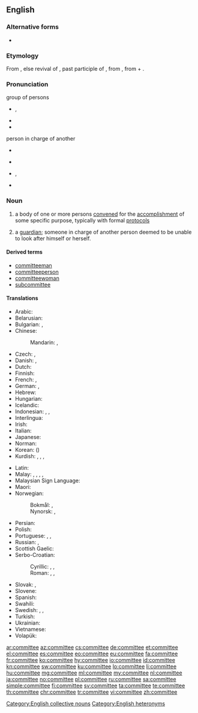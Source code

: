 ==English==

===Alternative forms===
* {{l|en|cttee}} {{qualifier|contraction}}

===Etymology===
{{rfv-etymology|lang=en}} From {{suffix|commit|ee|lang=en}}, else revival of {{etyl|xno|en}} {{m|fro|commite}}, past participle of {{m|fro|commettre||to commit}}, from {{etyl|la|en}} {{m|la|committere}}, from {{m|la|con-||with}} + {{m|la|mittere||to send}}.

===Pronunciation===
; group of persons
* {{enPR|kə-mĭtʹē}}, {{IPA|[kəˈmɪt.i]|lang=en}}
* {{audio|en-us-committee.ogg|Audio (US)|lang=en}}
* {{rhymes|ɪti|lang=en}}

; person in charge of another
* {{a|UK}} {{IPA|[kɒmɪˈtiː]|lang=en}}
* {{rhymes|iː|lang=en}}
* {{a|US}} {{enPR|käm-ĭ-tēʹ}}, {{IPA|[kɑmɪˈtiː]|lang=en}}
* {{rhymes|iː|lang=en}}

===Noun===
{{wikipedia}}
{{en-noun}}

# a body of one or more persons [[convene]]d for the [[accomplishment]] of some specific purpose, typically with formal [[protocol]]s
# {{label|en|archaic}} a [[guardian]]; someone in charge of another person deemed to be unable to look after himself or herself.

====Derived terms====
* [[committeeman]]
* [[committeeperson]]
* [[committeewoman]]
* [[subcommittee]]

====Translations====
{{trans-top|group of persons convened for the accomplishment of some specific purpose}}
* Arabic: {{t|ar|لَجْنَة|f}}
* Belarusian: {{t|be|камітэт|m|tr=kamitét|sc=Cyrl}}
* Bulgarian: {{t+|bg|комитет|m|tr=komitét}}, {{t+|bg|комисия|f|tr=komísija}}
* Chinese:
*: Mandarin: {{t|cmn|委員會|sc=Hani}}, {{t+|cmn|委员会|tr=wěiyuánhuì|sc=Hani}}
* Czech: {{t+|cs|výbor|m}}, {{t+|cs|komise|f}}
* Danish: {{t|da|komité|c}}, {{t|da|komite|c}}
* Dutch: {{t+|nl|comité|n}}
* Finnish: {{t+|fi|komitea}}
* French: {{t+|fr|comité|m}}, {{t+|fr|commission|f}}
* German: {{t+|de|Komitee|n}}, {{t+|de|Ausschuß|m}}
* Hebrew: {{t|he|ועדה|f|tr=va'ada|sc=Hebr}}
* Hungarian: {{t+|hu|bizottság}}
* Icelandic: {{t+|is|nefnd|f}}
* Indonesian: {{t+|id|komite}}, {{t+|id|panitia}}, {{t+|id|panitera}}
* Interlingua: {{t|ia|committee}}
* Irish: {{t|ga|coiste|m}}
* Italian: {{t+|it|comitato|m}}
* Japanese: {{t|ja|委員会|tr=いいんかい, iinkai|sc=Jpan}}
* Norman: {{t|nrf|conmité|m}}
* Korean: {{t+|ko|위원회|sc=Kore}} ({{t+|ko|委員會|sc=Kore}})
* Kurdish: {{t+|ku|komîte|f}}, {{t+|ku|deste|f}}, {{t+|ku|lijne|f}}, {{t+|ku|kom|f}}
{{trans-mid}}
* Latin: {{t|la|consilium|n}}
* Malay: {{t|ms|jawatankuasa}}, {{t|ms|panitia}}, {{t|ms|komite}}, {{t|ms|komiti}}, {{t|ms|lajnah}}
* Malaysian Sign Language: {{t|xml|jawatankuasa}}
* Maori: {{t|mi|komiti}}
* Norwegian:
*: Bokmål: {{t+|nb|komité|m}}, {{t+|nb|komite|m}}
*: Nynorsk: {{t|nn|komité|m}}, {{t|nn|komite|m}}
* Persian: {{t+|fa|کمیته|tr=komite|sc=fa-Arab}}
* Polish: {{t+|pl|komitet|m}}
* Portuguese: {{t+|pt|comité|m}}, {{t+|pt|comitê|m}}, {{t+|pt|comissão|f}}
* Russian: {{t+|ru|комите́т|m}}, {{t+|ru|коми́ссия|f}}
* Scottish Gaelic: {{t|gd|comataidh|f}}
* Serbo-Croatian: {{t+|sh|odbor|n}}
*: Cyrillic: {{t|sh|комитет|m|sc=Cyrl}}, {{t|sh|часништво|n|sc=Cyrl}}, {{t|sh|одбор|m|sc=Cyrl}}
*: Roman: {{t+|sh|komitet|m}}, {{t+|sh|časništvo|n}}, {{t+|sh|odbor|m}}
* Slovak: {{t|sk|výbor|m}}, {{t|sk|komisia|f}}
* Slovene: {{t|sl|komite|m}}
* Spanish: {{t+|es|comité|m}}
* Swahili: {{t+|sw|kamati}}
* Swedish: {{t+|sv|nämnd|c}}, {{t+|sv|kommitté|c}}, {{t+|sv|utskott|n}}
* Turkish: {{t+|tr|kurul}}
* Ukrainian: {{t+|uk|комітет|m|tr=komitét|sc=Cyrl}}
* Vietnamese: {{t+|vi|uỷ ban}}
* Volapük: {{t+|vo|komitetanef}}
{{trans-bottom}}
{{trans-see|guardian}}

[[Category:English collective nouns]]
[[Category:English heteronyms]]

[[ar:committee]]
[[az:committee]]
[[cs:committee]]
[[de:committee]]
[[et:committee]]
[[el:committee]]
[[es:committee]]
[[eo:committee]]
[[eu:committee]]
[[fa:committee]]
[[fr:committee]]
[[ko:committee]]
[[hy:committee]]
[[io:committee]]
[[id:committee]]
[[kn:committee]]
[[sw:committee]]
[[ku:committee]]
[[lo:committee]]
[[li:committee]]
[[hu:committee]]
[[mg:committee]]
[[ml:committee]]
[[my:committee]]
[[nl:committee]]
[[ja:committee]]
[[no:committee]]
[[pl:committee]]
[[ru:committee]]
[[sa:committee]]
[[simple:committee]]
[[fi:committee]]
[[sv:committee]]
[[ta:committee]]
[[te:committee]]
[[th:committee]]
[[chr:committee]]
[[tr:committee]]
[[vi:committee]]
[[zh:committee]]